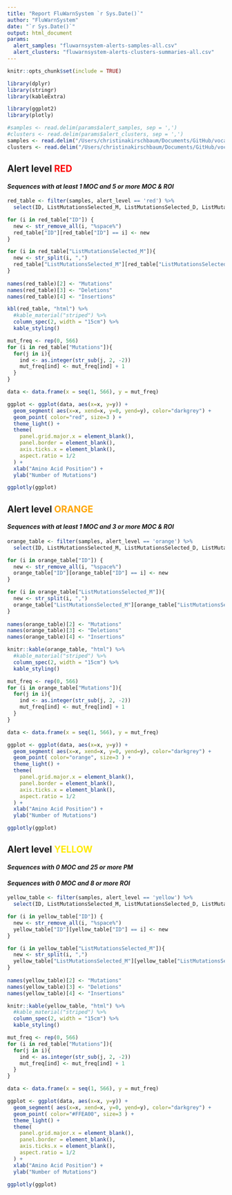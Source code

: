 ```yaml
---
title: "Report FluWarnSystem `r Sys.Date()`"
author: "FluWarnSystem"
date: "`r Sys.Date()`"
output: html_document
params:
  alert_samples: "fluwarnsystem-alerts-samples-all.csv"
  alert_clusters: "fluwarnsystem-alerts-clusters-summaries-all.csv"
---
```



```r
knitr::opts_chunk$set(include = TRUE)
```

```r
library(dplyr)
library(stringr)
library(kableExtra)

library(ggplot2)
library(plotly)
```

```r
#samples <- read.delim(params$alert_samples, sep = ',')
#clusters <- read.delim(params$alert_clusters, sep = ',')
samples <- read.delim("/Users/christinakirschbaum/Documents/GitHub/vocal-flu/results/03_report/fluwarnsystem-alerts-samples-all.csv", sep = ',')
clusters <- read.delim("/Users/christinakirschbaum/Documents/GitHub/vocal-flu/results/03_report/fluwarnsystem-alerts-clusters-summaries-all.csv", sep = ',')
```


## Alert level <span style="color: red;">RED</span>
#### *Sequences with at least 1 MOC and 5 or more MOC & ROI*

```r
red_table <- filter(samples, alert_level == 'red') %>%
  select(ID, ListMutationsSelected_M, ListMutationsSelected_D, ListMutationsSelected_I)

for (i in red_table["ID"]) {
  new <- str_remove_all(i, "%space%")
  red_table["ID"][red_table["ID"] == i] <- new
}

for (i in red_table["ListMutationsSelected_M"]){
  new <- str_split(i, ",")
  red_table["ListMutationsSelected_M"][red_table["ListMutationsSelected_M"] == i] <- new
}
  
names(red_table)[2] <- "Mutations"
names(red_table)[3] <- "Deletions"
names(red_table)[4] <- "Insertions"

kbl(red_table, "html") %>%
  #kable_material("striped") %>%
  column_spec(2, width = "15cm") %>%
  kable_styling() 
```

```r
mut_freq <- rep(0, 566)
for (i in red_table["Mutations"]){
  for(j in i){
    ind <- as.integer(str_sub(j, 2, -2))
    mut_freq[ind] <- mut_freq[ind] + 1
  }
}

data <- data.frame(x = seq(1, 566), y = mut_freq)

ggplot <- ggplot(data, aes(x=x, y=y)) +
  geom_segment( aes(x=x, xend=x, y=0, yend=y), color="darkgrey") +
  geom_point( color="red", size=3 ) +
  theme_light() +
  theme(
    panel.grid.major.x = element_blank(),
    panel.border = element_blank(),
    axis.ticks.x = element_blank(),
    aspect.ratio = 1/2
  ) +
  xlab("Amino Acid Position") +
  ylab("Number of Mutations")

ggplotly(ggplot)
```


## Alert level <span style="color: orange;">ORANGE</span>
#### *Sequences with at least 1 MOC and 3 or more MOC & ROI*

```r
orange_table <- filter(samples, alert_level == 'orange') %>%
  select(ID, ListMutationsSelected_M, ListMutationsSelected_D, ListMutationsSelected_I)

for (i in orange_table["ID"]) {
  new <- str_remove_all(i, "%space%")
  orange_table["ID"][orange_table["ID"] == i] <- new
}

for (i in orange_table["ListMutationsSelected_M"]){
  new <- str_split(i, ",")
  orange_table["ListMutationsSelected_M"][orange_table["ListMutationsSelected_M"] == i] <- new
}
  
names(orange_table)[2] <- "Mutations"
names(orange_table)[3] <- "Deletions"
names(orange_table)[4] <- "Insertions"

knitr::kable(orange_table, "html") %>%
  #kable_material("striped") %>%
  column_spec(2, width = "15cm") %>%
  kable_styling() 
```

```r
mut_freq <- rep(0, 566)
for (i in orange_table["Mutations"]){
  for(j in i){
    ind <- as.integer(str_sub(j, 2, -2))
    mut_freq[ind] <- mut_freq[ind] + 1
  }
}

data <- data.frame(x = seq(1, 566), y = mut_freq)

ggplot <- ggplot(data, aes(x=x, y=y)) +
  geom_segment( aes(x=x, xend=x, y=0, yend=y), color="darkgrey") +
  geom_point( color="orange", size=3 ) +
  theme_light() +
  theme(
    panel.grid.major.x = element_blank(),
    panel.border = element_blank(),
    axis.ticks.x = element_blank(),
    aspect.ratio = 1/2
  ) +
  xlab("Amino Acid Position") +
  ylab("Number of Mutations")

ggplotly(ggplot)
```


## Alert level <span style="color: #FFEA00;">YELLOW</span>
#### *Sequences with 0 MOC and 25 or more PM*
#### *Sequences with 0 MOC and 8 or more ROI*

```r
yellow_table <- filter(samples, alert_level == 'yellow') %>%
  select(ID, ListMutationsSelected_M, ListMutationsSelected_D, ListMutationsSelected_I)

for (i in yellow_table["ID"]) {
  new <- str_remove_all(i, "%space%")
  yellow_table["ID"][yellow_table["ID"] == i] <- new
}

for (i in yellow_table["ListMutationsSelected_M"]){
  new <- str_split(i, ",")
  yellow_table["ListMutationsSelected_M"][yellow_table["ListMutationsSelected_M"] == i] <- new
}
  
names(yellow_table)[2] <- "Mutations"
names(yellow_table)[3] <- "Deletions"
names(yellow_table)[4] <- "Insertions"

knitr::kable(yellow_table, "html") %>%
  #kable_material("striped") %>%
  column_spec(2, width = "15cm") %>%
  kable_styling() 
```

```r
mut_freq <- rep(0, 566)
for (i in red_table["Mutations"]){
  for(j in i){
    ind <- as.integer(str_sub(j, 2, -2))
    mut_freq[ind] <- mut_freq[ind] + 1
  }
}

data <- data.frame(x = seq(1, 566), y = mut_freq)

ggplot <- ggplot(data, aes(x=x, y=y)) +
  geom_segment( aes(x=x, xend=x, y=0, yend=y), color="darkgrey") +
  geom_point( color="#FFEA00", size=3 ) +
  theme_light() +
  theme(
    panel.grid.major.x = element_blank(),
    panel.border = element_blank(),
    axis.ticks.x = element_blank(),
    aspect.ratio = 1/2
  ) +
  xlab("Amino Acid Position") +
  ylab("Number of Mutations")

ggplotly(ggplot)
```